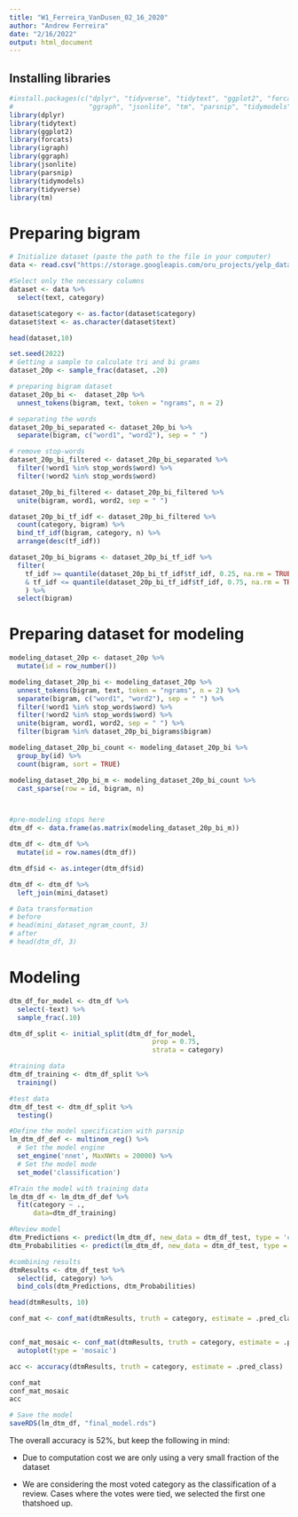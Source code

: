 ```yaml
---
title: "W1_Ferreira_VanDusen_02_16_2020"
author: "Andrew Ferreira"
date: "2/16/2022"
output: html_document
---
```


## Installing libraries

```r

#install.packages(c("dplyr", "tidyverse", "tidytext", "ggplot2", "forcats", "igraph", 
#                   "ggraph", "jsonlite", "tm", "parsnip", "tidymodels"))
library(dplyr)
library(tidytext)
library(ggplot2)
library(forcats)
library(igraph)
library(ggraph)
library(jsonlite)
library(parsnip) 
library(tidymodels)
library(tidyverse) 
library(tm)
```

# Preparing bigram

```r

# Initialize dataset (paste the path to the file in your computer)
data <- read.csv("https://storage.googleapis.com/oru_projects/yelp_dataset_dataset.csv", header = TRUE)

#Select only the necessary columns
dataset <- data %>%
  select(text, category)

dataset$category <- as.factor(dataset$category)
dataset$text <- as.character(dataset$text)

head(dataset,10)
```

```r
set.seed(2022)
# Getting a sample to calculate tri and bi grams
dataset_20p <- sample_frac(dataset, .20)

# preparing bigram dataset
dataset_20p_bi <-  dataset_20p %>%
  unnest_tokens(bigram, text, token = "ngrams", n = 2)

# separating the words
dataset_20p_bi_separated <- dataset_20p_bi %>%
  separate(bigram, c("word1", "word2"), sep = " ")

# remove stop-words
dataset_20p_bi_filtered <- dataset_20p_bi_separated %>%
  filter(!word1 %in% stop_words$word) %>%
  filter(!word2 %in% stop_words$word)

dataset_20p_bi_filtered <- dataset_20p_bi_filtered %>%
  unite(bigram, word1, word2, sep = " ")

dataset_20p_bi_tf_idf <- dataset_20p_bi_filtered %>%
  count(category, bigram) %>%
  bind_tf_idf(bigram, category, n) %>%
  arrange(desc(tf_idf))

dataset_20p_bi_bigrams <- dataset_20p_bi_tf_idf %>%
  filter(
    tf_idf >= quantile(dataset_20p_bi_tf_idf$tf_idf, 0.25, na.rm = TRUE) 
    & tf_idf <= quantile(dataset_20p_bi_tf_idf$tf_idf, 0.75, na.rm = TRUE)
    ) %>%
  select(bigram)

```

# Preparing dataset for modeling

```r

modeling_dataset_20p <- dataset_20p %>%
  mutate(id = row_number())

modeling_dataset_20p_bi <- modeling_dataset_20p %>%
  unnest_tokens(bigram, text, token = "ngrams", n = 2) %>%
  separate(bigram, c("word1", "word2"), sep = " ") %>%
  filter(!word1 %in% stop_words$word) %>%
  filter(!word2 %in% stop_words$word) %>%
  unite(bigram, word1, word2, sep = " ") %>%
  filter(bigram %in% dataset_20p_bi_bigrams$bigram)

modeling_dataset_20p_bi_count <- modeling_dataset_20p_bi %>%
  group_by(id) %>%
  count(bigram, sort = TRUE)

modeling_dataset_20p_bi_m <- modeling_dataset_20p_bi_count %>%
  cast_sparse(row = id, bigram, n)



#pre-modeling stops here
dtm_df <- data.frame(as.matrix(modeling_dataset_20p_bi_m)) 

dtm_df <- dtm_df %>%
  mutate(id = row.names(dtm_df))

dtm_df$id <- as.integer(dtm_df$id)

dtm_df <- dtm_df %>%
  left_join(mini_dataset)

# Data transformation
# before
# head(mini_dataset_ngram_count, 3)
# after
# head(dtm_df, 3)
```

# Modeling

```r
dtm_df_for_model <- dtm_df %>%
  select(-text) %>%
  sample_frac(.10)

dtm_df_split <- initial_split(dtm_df_for_model, 
                                    prop = 0.75, 
                                    strata = category)

#training data
dtm_df_training <- dtm_df_split %>%
  training()

#test data
dtm_df_test <- dtm_df_split %>% 
  testing()

#Define the model specification with parsnip
lm_dtm_df_def <- multinom_reg() %>% 
  # Set the model engine
  set_engine('nnet', MaxNWts = 20000) %>% 
  # Set the model mode
  set_mode('classification')

#Train the model with training data
lm_dtm_df <- lm_dtm_df_def %>% 
  fit(category ~ ., 
      data=dtm_df_training)

#Review model
dtm_Predictions <- predict(lm_dtm_df, new_data = dtm_df_test, type = 'class')
dtm_Probabilities <- predict(lm_dtm_df, new_data = dtm_df_test, type = 'prob')

#combining results
dtmResults <- dtm_df_test %>%
  select(id, category) %>%
  bind_cols(dtm_Predictions, dtm_Probabilities)

head(dtmResults, 10)
```

```r
conf_mat <- conf_mat(dtmResults, truth = category, estimate = .pred_class)


conf_mat_mosaic <- conf_mat(dtmResults, truth = category, estimate = .pred_class) %>%
  autoplot(type = 'mosaic')

acc <- accuracy(dtmResults, truth = category, estimate = .pred_class)

conf_mat
conf_mat_mosaic
acc

# Save the model
saveRDS(lm_dtm_df, "final_model.rds")
```
The overall accuracy is 52%, but keep the following in mind:

- Due to computation cost we are only using a very small fraction of the dataset

- We are considering the most voted category as the classification of a review. Cases where the votes were tied, we selected the first one thatshoed up. 


